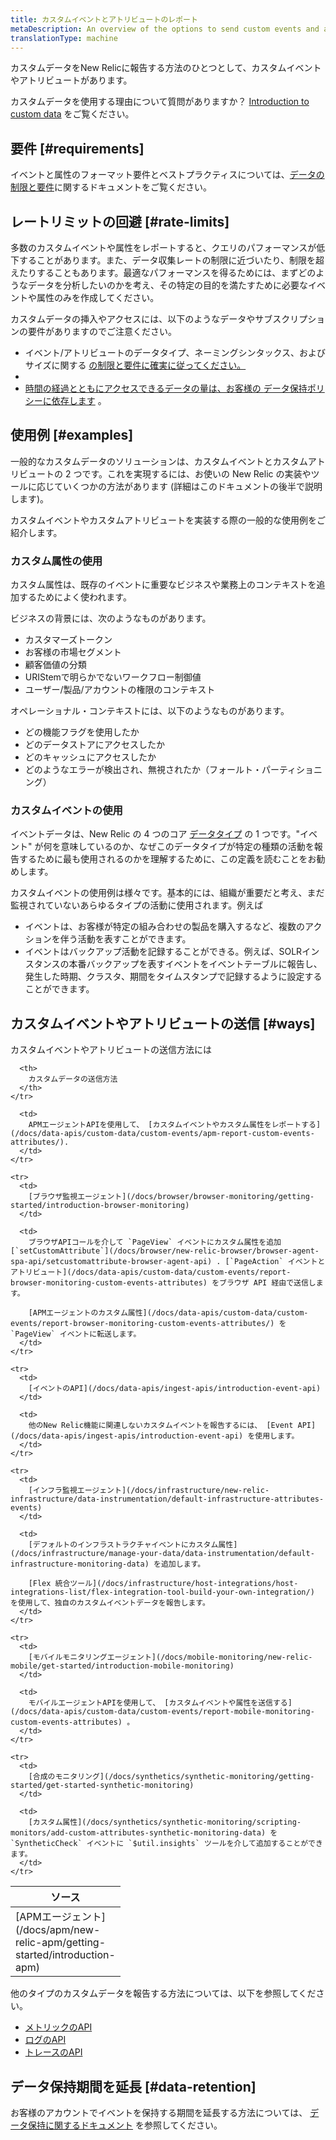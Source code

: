 ```yaml
---
title: カスタムイベントとアトリビュートのレポート
metaDescription: An overview of the options to send custom events and attributes to New Relic.
translationType: machine
---
```


カスタムデータをNew Relicに報告する方法のひとつとして、カスタムイベントやアトリビュートがあります。

カスタムデータを使用する理由について質問がありますか？ [Introduction to custom data](/docs/data-apis/custom-data/intro-custom-data) をご覧ください。

## 要件 [#requirements]

イベントと属性のフォーマット要件とベストプラクティスについては、[データの制限と要件](/docs/data-apis/custom-data/custom-events/data-requirements-limits-custom-event-data)に関するドキュメントをご覧ください。

## レートリミットの回避 [#rate-limits]

多数のカスタムイベントや属性をレポートすると、クエリのパフォーマンスが低下することがあります。また、データ収集レートの制限に近づいたり、制限を超えたりすることもあります。最適なパフォーマンスを得るためには、まずどのようなデータを分析したいのかを考え、その特定の目的を満たすために必要なイベントや属性のみを作成してください。

カスタムデータの挿入やアクセスには、以下のようなデータやサブスクリプションの要件がありますのでご注意ください。

* イベント/アトリビュートのデータタイプ、ネーミングシンタックス、およびサイズに関する [の制限と要件に確実に従ってください。](/docs/data-apis/custom-data/custom-events/data-requirements-limits-custom-event-data)
* [](/docs/data-apis/custom-data/custom-events/data-requirements-limits-custom-event-data)
* [時間の経過とともにアクセスできるデータの量は、お客様の ](/docs/data-apis/custom-data/custom-events/data-requirements-limits-custom-event-data)[データ保持ポリシーに依存します](/docs/accounts/original-accounts-billing/original-data-retention/event-data-retention-original-pricing-plan) 。

## 使用例 [#examples]

一般的なカスタムデータのソリューションは、カスタムイベントとカスタムアトリビュートの 2 つです。これを実現するには、お使いの New Relic の実装やツールに応じていくつかの方法があります (詳細はこのドキュメントの後半で説明します)。

カスタムイベントやカスタムアトリビュートを実装する際の一般的な使用例をご紹介します。

### カスタム属性の使用

カスタム属性は、既存のイベントに重要なビジネスや業務上のコンテキストを追加するためによく使われます。

ビジネスの背景には、次のようなものがあります。

* カスタマーズトークン
* お客様の市場セグメント
* 顧客価値の分類
* URIStemで明らかでないワークフロー制御値
* ユーザー/製品/アカウントの権限のコンテキスト

オペレーショナル・コンテキストには、以下のようなものがあります。

* どの機能フラグを使用したか
* どのデータストアにアクセスしたか
* どのキャッシュにアクセスしたか
* どのようなエラーが検出され、無視されたか（フォールト・パーティショニング）

### カスタムイベントの使用

イベントデータは、New Relic の 4 つのコア [データタイプ](/docs/data-apis/understand-data/new-relic-data-types/#event-data) の 1 つです。"イベント" が何を意味しているのか、なぜこのデータタイプが特定の種類の活動を報告するために最も使用されるのかを理解するために、この定義を読むことをお勧めします。

カスタムイベントの使用例は様々です。基本的には、組織が重要だと考え、まだ監視されていないあらゆるタイプの活動に使用されます。例えば

* イベントは、お客様が特定の組み合わせの製品を購入するなど、複数のアクションを伴う活動を表すことができます。
* イベントはバックアップ活動を記録することができる。例えば、SOLRインスタンスの本番バックアップを表すイベントをイベントテーブルに報告し、発生した時期、クラスタ、期間をタイムスタンプで記録するように設定することができます。

## カスタムイベントやアトリビュートの送信 [#ways]

カスタムイベントやアトリビュートの送信方法には

<table>
  <thead>
    <tr>
      <th width="150px">
        ソース
      </th>

      <th>
        カスタムデータの送信方法
      </th>
    </tr>
  </thead>

  <tbody>
    <tr>
      <td>
        [APMエージェント](/docs/apm/new-relic-apm/getting-started/introduction-apm)
      </td>

      <td>
        APMエージェントAPIを使用して、 [カスタムイベントやカスタム属性をレポートする](/docs/data-apis/custom-data/custom-events/apm-report-custom-events-attributes/).
      </td>
    </tr>

    <tr>
      <td>
        [ブラウザ監視エージェント](/docs/browser/browser-monitoring/getting-started/introduction-browser-monitoring)
      </td>

      <td>
        ブラウザAPIコールを介して `PageView` イベントにカスタム属性を追加 [`setCustomAttribute`](/docs/browser/new-relic-browser/browser-agent-spa-api/setcustomattribute-browser-agent-api) . [`PageAction` イベントとアトリビュート](/docs/data-apis/custom-data/custom-events/report-browser-monitoring-custom-events-attributes) をブラウザ API 経由で送信します。

        [APMエージェントのカスタム属性](/docs/data-apis/custom-data/custom-events/report-browser-monitoring-custom-events-attributes/) を `PageView` イベントに転送します。
      </td>
    </tr>

    <tr>
      <td>
        [イベントのAPI](/docs/data-apis/ingest-apis/introduction-event-api)
      </td>

      <td>
        他のNew Relic機能に関連しないカスタムイベントを報告するには、 [Event API](/docs/data-apis/ingest-apis/introduction-event-api) を使用します。
      </td>
    </tr>

    <tr>
      <td>
        [インフラ監視エージェント](/docs/infrastructure/new-relic-infrastructure/data-instrumentation/default-infrastructure-attributes-events)
      </td>

      <td>
        [デフォルトのインフラストラクチャイベントにカスタム属性](/docs/infrastructure/manage-your-data/data-instrumentation/default-infrastructure-monitoring-data) を追加します。

        [Flex 統合ツール](/docs/infrastructure/host-integrations/host-integrations-list/flex-integration-tool-build-your-own-integration/) を使用して、独自のカスタムイベントデータを報告します。
      </td>
    </tr>

    <tr>
      <td>
        [モバイルモニタリングエージェント](/docs/mobile-monitoring/new-relic-mobile/get-started/introduction-mobile-monitoring)
      </td>

      <td>
        モバイルエージェントAPIを使用して、 [カスタムイベントや属性を送信する](/docs/data-apis/custom-data/custom-events/report-mobile-monitoring-custom-events-attributes) 。
      </td>
    </tr>

    <tr>
      <td>
        [合成のモニタリング](/docs/synthetics/synthetic-monitoring/getting-started/get-started-synthetic-monitoring)
      </td>

      <td>
        [カスタム属性](/docs/synthetics/synthetic-monitoring/scripting-monitors/add-custom-attributes-synthetic-monitoring-data) を `SyntheticCheck` イベントに `$util.insights` ツールを介して追加することができます。
      </td>
    </tr>
  </tbody>
</table>

他のタイプのカスタムデータを報告する方法については、以下を参照してください。

* [メトリックのAPI](/docs/data-apis/ingest-apis/metric-api/introduction-metric-api)
* [ログのAPI](/docs/logs/log-api/introduction-log-api)
* [トレースのAPI](/docs/distributed-tracing/trace-api/introduction-trace-api)

## データ保持期間を延長 [#data-retention]

お客様のアカウントでイベントを保持する期間を延長する方法については、 [データ保持に関するドキュメント](/docs/data-apis/manage-data/manage-data-retention/) を参照してください。